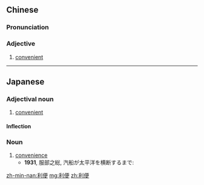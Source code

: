 ==Chinese==
{{zh-forms}}

===Pronunciation===
{{zh-pron
|m=lìbiàn
|c=lei6 bin6
|mn=kh,qz,tp,xm,zz:lī-piān
|cat=a
}}

===Adjective===
{{zh-adj}}

# {{lb|zh|literary|or|Min Nan}} [[convenient]]

----

==Japanese==
{{ja-kanjitab|り|べん|yomi=on}}

===Adjectival noun===
{{ja-adj|りべん|infl=na}}

# [[convenient]]

====Inflection====
{{ja-na|りべん}}

===Noun===
{{ja-noun|りべん}}

# [[convenience]]
#* '''1931''', 服部之総, 汽船が太平洋を横断するまで:
#*: {{ja-usex|カリフォルニアの獲得はシナとの通商交通にとって閑却すべからざる'''利便'''を与えた。|カリフォルニア の かくとく は シナ と の つうしょう こうつう に とって かんきゃく すべからざる '''りべん''' を あたえた。|The possession of California has offered certain conveniences for conducting trade with China that cannot be neglected.}}

[[zh-min-nan:利便]]
[[mg:利便]]
[[zh:利便]]